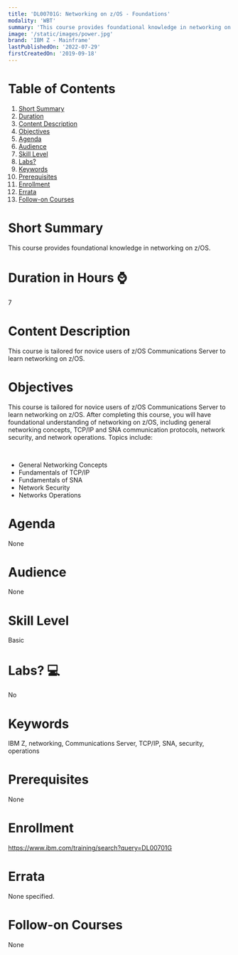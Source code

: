 ```yaml
---
title: 'DL00701G: Networking on z/OS - Foundations'
modality: 'WBT'
summary: 'This course provides foundational knowledge in networking on z/OS.'
image: '/static/images/power.jpg'
brand: 'IBM Z - Mainframe'
lastPublishedOn: '2022-07-29'
firstCreatedOn: '2019-09-18'
---
```

# Table of Contents
1.  [Short Summary](#short-summary)
2.  [Duration](#duration-in-hours-)
3.  [Content Description](#content-description)
4.  [Objectives](#objectives)
5.  [Agenda](#agenda)
6.  [Audience](#audience)
7.  [Skill Level](#skill-level)
8.  [Labs?](#labs-)
9.  [Keywords](#keywords)
10. [Prerequisites](#prerequisites)
11. [Enrollment](#enrollment)
12. [Errata](#errata)
13. [Follow-on Courses](#follow-on-courses)

# Short Summary
This course provides foundational knowledge in networking on z/OS.

# Duration in Hours ⌚
7

# Content Description
This course is tailored for novice users of z/OS Communications Server to learn networking on z/OS.

# Objectives
This course is tailored for novice users of z/OS Communications Server to learn networking on z/OS. After completing this course, you will have foundational understanding of networking on z/OS, including general networking concepts, TCP/IP and SNA communication protocols, network security, and network operations. Topics include: 

 

* General Networking Concepts
* Fundamentals of TCP/IP
* Fundamentals of SNA
* Network Security
* Networks Operations


# Agenda
None

# Audience
None

# Skill Level
Basic               

# Labs? 💻
No

# Keywords
IBM Z, networking, Communications Server, TCP/IP, SNA, security, operations

# Prerequisites
None

# Enrollment
https://www.ibm.com/training/search?query=DL00701G

# Errata
None specified.

# Follow-on Courses
None


